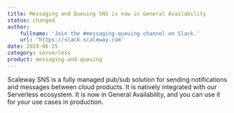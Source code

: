 ```yaml
---
title: Messaging and Queuing SNS is now in General Availability
status: changed
author:
    fullname: 'Join the #messaging-queuing channel on Slack.'
    url: 'https://slack.scaleway.com'
date: 2024-06-25
category: serverless
product: messaging-and-queuing
---
```


Scaleway SNS is a fully managed pub/sub solution for sending notifications and messages between cloud products. It is natively integrated with our Serverless ecosystem.
It is now in General Availability, and you can use it for your use cases in production.

